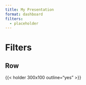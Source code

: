 ```yaml
---
title: My Presentation
format: dashboard
filters: 
  - placeholder
---
```


# Filters

## Row {height=40%}

{{< holder 300x100 outline="yes" >}}

